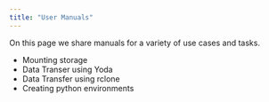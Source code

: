 ```yaml
---
title: "User Manuals"
---
```


On this page we share manuals for a variety of use cases and tasks.

- Mounting storage
- Data Transer using Yoda
- Data Transfer using rclone
- Creating python environments


